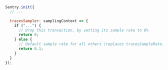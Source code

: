 ```javascript
Sentry.init({
  // ...

  tracesSampler: samplingContext => {
    if ("...") {
      // Drop this transaction, by setting its sample rate to 0%
      return 0;
    } else {
      // Default sample rate for all others (replaces tracesSampleRate)
      return 0.1;
    }
  }
});
```
